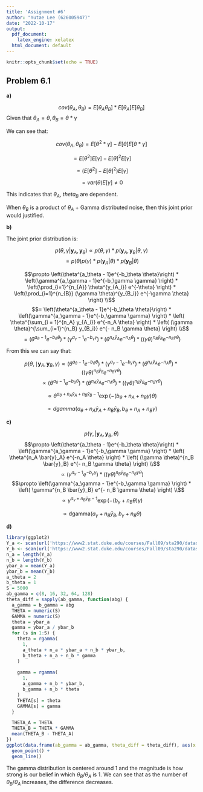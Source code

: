 ---
title: 'Assignment #6'
author: "Yutae Lee (626005947)"
date: "2022-10-17"
output:
  pdf_document:
    latex_engine: xelatex
  html_document: default
---


```{r setup, include=FALSE}
knitr::opts_chunk$set(echo = TRUE)
```


## Problem 6.1 

**a)**


$$cov(\theta_A,\theta_B) = E[\theta_A \theta_B] * E[\theta_A]E[\theta_B]$$
Given that $\theta_A = \theta, \theta_B = \theta * \gamma$

We can see that:

$$cov(\theta_A, \theta_B) = E[\theta^2 * \gamma] -E[\theta] E[\theta * \gamma]$$

$$=E[\theta^2]E[\gamma] - E[\theta]^2E[\gamma]$$

$$=(E[\theta^2] - E[\theta]^2)E[\gamma]$$

$$= var(\theta)E[\gamma] \neq 0$$


This indicates that $\theta_A$, $theta_B$ are dependent.

When $\theta_B$ is a product of $\theta_A$ + Gamma distributed noise, then this joint prior would justified.

**b)**

The joint prior distribution is:

$$p(\theta,\gamma|\textbf{y}_A,\textbf{y}_B)\propto p(\theta,\gamma) * p(\textbf{y}_A,\textbf{y}_B|\theta,\gamma)$$
$$= p(\theta)p(\gamma) * p(\textbf{y}_A|\theta) * p(\textbf{y}_B|\theta) $$

$$\propto \left(\theta^{a_\theta - 1}e^{-b_\theta \theta}\right) * \left(\gamma^{a_\gamma - 1}e^{-b_\gamma \gamma} \right) *  \left(\prod_{i=1}^{n_{A}} \theta^{y_{A_i}} e^{-\theta} \right) * \left(\prod_{i=1}^{n_{B}} (\gamma \theta)^{y_{B_i}} e^{-\gamma \theta} \right) \\$$
$$= \left(\theta^{a_\theta - 1}e^{-b_\theta \theta}\right) * \left(\gamma^{a_\gamma - 1}e^{-b_\gamma \gamma} \right) *  \left( \theta^{\sum_{i = 1}^{n_A} y_{A_i}} e^{-n_A \theta} \right) * \left( (\gamma \theta)^{\sum_{i=1}^{n_B} y_{B_i}} e^{- n_B \gamma \theta} \right) \\$$
$$= \left(\theta^{a_\theta - 1}e^{-b_\theta \theta}\right) * \left(\gamma^{a_\gamma - 1}e^{-b_\gamma \gamma} \right) *  \left( \theta^{n_A \bar{y}_A} e^{-n_A \theta} \right) * \left( (\gamma \theta)^{n_B \bar{y}_B} e^{- n_B \gamma \theta} \right)$$


From this we can say that:

$$p(\theta, \mid \textbf{y}_A, \textbf{y}_B, \gamma) \propto \left(\theta^{a_\theta - 1}e^{-b_\theta \theta}\right) * \left(\gamma^{a_\gamma - 1}e^{-b_\gamma \gamma} \right) *  \left( \theta^{n_A \bar{y}_A} e^{-n_A \theta} \right) * \left( (\gamma \theta)^{n_B \bar{y}_B} e^{- n_B \gamma \theta} \right)$$
$$\propto \left(\theta^{a_\theta - 1}e^{-b_\theta \theta}\right) * \left( \theta^{n_A \bar{y}_A} e^{-n_A \theta} \right) * \left( (\gamma \theta)^{n_B \bar{y}_B} e^{- n_B \gamma \theta} \right) $$

$$\propto \theta^{a_\theta + n_A \bar{y}_A + n_B \bar{y}_B - 1} \exp \left( - (b_\theta + n_A + n_B \gamma ) \theta \right)$$


$$\propto dgamma\left(a_\theta + n_A \bar{y}_A + n_B \bar{y}_B, b_\theta + n_A + n_B \gamma \right)$$ 

**c)**

$$p(\gamma, | \textbf{y}_A, \textbf{y}_B, \theta)$$
$$\propto \left(\theta^{a_\theta - 1}e^{-b_\theta \theta}\right) * \left(\gamma^{a_\gamma - 1}e^{-b_\gamma \gamma} \right) *  \left( \theta^{n_A \bar{y}_A} e^{-n_A \theta} \right) * \left( (\gamma \theta)^{n_B \bar{y}_B} e^{- n_B \gamma \theta} \right) \\$$
$$\propto \left(\gamma^{a_\gamma - 1}e^{-b_\gamma \gamma} \right) * \left( (\gamma \theta)^{n_B \bar{y}_B} e^{- n_B \gamma \theta} \right)$$
$$\propto \left(\gamma^{a_\gamma - 1}e^{-b_\gamma \gamma} \right) * \left( \gamma^{n_B \bar{y}_B} e^{- n_B \gamma \theta} \right) \\$$
$$\propto \gamma^{a_\gamma + n_B \bar{y}_B - 1} \exp\left( -(b_\gamma + n_B \theta) \gamma \right)$$

$$\propto \text{dgamma}\left(a_\gamma + n_B\bar{y}_B, b_\gamma + n_B \theta \right)$$


**d)**


```{r}
library(ggplot2)
Y_a <- scan(url('https://www2.stat.duke.edu/courses/Fall09/sta290/datasets/Hoffdata/menchild30bach.dat'))
Y_b <- scan(url('https://www2.stat.duke.edu/courses/Fall09/sta290/datasets/Hoffdata/menchild30nobach.dat'))
n_a = length(Y_a)
n_b = length(Y_b)
ybar_a = mean(Y_a)
ybar_b = mean(Y_b)
a_theta = 2
b_theta = 1
S = 5000
ab_gamma = c(8, 16, 32, 64, 128)
theta_diff = sapply(ab_gamma, function(abg) {
  a_gamma = b_gamma = abg
  THETA = numeric(S)
  GAMMA = numeric(S)
  theta = ybar_a
  gamma = ybar_a / ybar_b  
  for (s in 1:S) {
    theta = rgamma(
      1,
      a_theta + n_a * ybar_a + n_b * ybar_b,
      b_theta + n_a + n_b * gamma
    )
    
    gamma = rgamma(
      1,
      a_gamma + n_b * ybar_b,
      b_gamma + n_b * theta
    )
    THETA[s] = theta
    GAMMA[s] = gamma
  }

  THETA_A = THETA
  THETA_B = THETA * GAMMA
  mean(THETA_B - THETA_A)
})
ggplot(data.frame(ab_gamma = ab_gamma, theta_diff = theta_diff), aes(x = ab_gamma, y = theta_diff)) +
  geom_point() +
  geom_line()
```



The gamma distribution is centered around 1 and the magnitude is how strong is our belief in which $\theta_B / \theta_A$ is 1. We can see that as the number of $\theta_B / \theta_A$ increases, the difference decreases.








